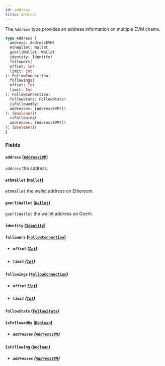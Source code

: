 ```yaml
---
id: address
title: Address
---
```



The `Address` type provides an address information on multiple EVM chains.

```graphql
type Address {
  address: AddressEVM!
  ethWallet: Wallet
  goerliWallet: Wallet
  identity: Identity!
  followers(
  offset: Int
  limit: Int
): FollowConnection!
  followings(
  offset: Int
  limit: Int
): FollowConnection!
  followStats: FollowStats!
  isFollowedBy(
  addresses: [AddressEVM!]!
): [Boolean!]!
  isFollowing(
  addresses: [AddressEVM!]!
): [Boolean!]!
}
```


### Fields

#### `address` ([`AddressEVM`](/reference/scalars/address-evm))

`address` the address.


#### `ethWallet` ([`Wallet`](/reference/objects/wallet))

`ethWallet` the wallet address on Ethereum.


#### `goerliWallet` ([`Wallet`](/reference/objects/wallet))

`goerliWallet` the wallet address on Goerli.


#### `identity` ([`Identity`](/reference/objects/identity))




#### `followers` ([`FollowConnection`](/reference/objects/follow-connection))


- ##### `offset` ([`Int`](/reference/scalars/int))




- ##### `limit` ([`Int`](/reference/scalars/int))




#### `followings` ([`FollowConnection`](/reference/objects/follow-connection))


- ##### `offset` ([`Int`](/reference/scalars/int))




- ##### `limit` ([`Int`](/reference/scalars/int))




#### `followStats` ([`FollowStats`](/reference/objects/follow-stats))




#### `isFollowedBy` ([`Boolean`](/reference/scalars/boolean))


- ##### `addresses` ([`AddressEVM`](/reference/scalars/address-evm))




#### `isFollowing` ([`Boolean`](/reference/scalars/boolean))


- ##### `addresses` ([`AddressEVM`](/reference/scalars/address-evm))






